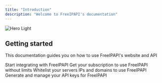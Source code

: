 ```yaml
---
title: "Introduction"
description: "Welcome to FreeIPAPI's documentation"
---
```


<img
    className="block dark:hidden"
    src="/images/hero-light.png"
    alt="Hero Light"
/>

## Getting started

This documentation guides you on how to use FreeIPAPI's website and API

<CardGroup cols={2}>
    <Card title="API" icon="plug" iconType="regular" href="/api-reference/introduction">
        Start integrating with FreeIPAPI
    </Card>
    <Card title="Subscription" icon="credit-card" iconType="regular" href="/app/subscription">
        Get your subscription to use FreeIPAPI without limits
    </Card>
    <Card title="IPs and Domains" icon="server" iconType="regular" href="/app/ips-and-domains">
        Whitelist your servers IPs and domains to use FreeIPAPI
    </Card>
    <Card title="API Keys" icon="user" iconType="regular" href="/app/api-keys">
        Generate and manage your API keys for FreeIPAPI
    </Card>
</CardGroup>